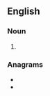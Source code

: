 ==English==

===Noun===
{{head|en|noun plural form}}

# {{plural of|mikan|lang=en}}

===Anagrams===
* {{l|en|kamsin}}
* {{l|en|maskin}}
